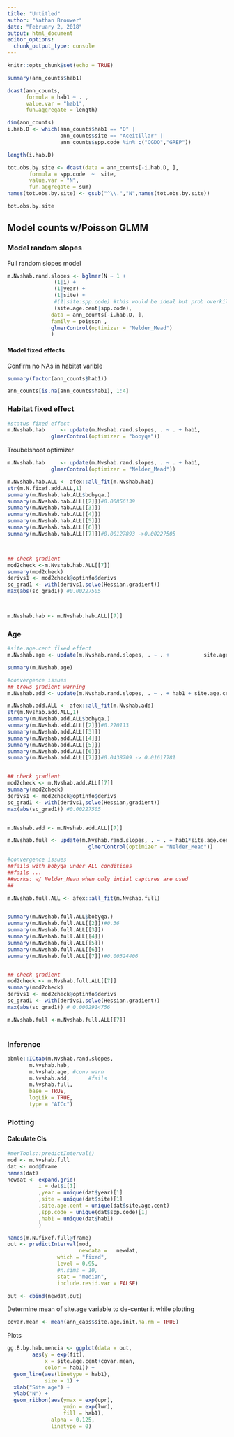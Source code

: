 ```yaml
---
title: "Untitled"
author: "Nathan Brouwer"
date: "February 2, 2018"
output: html_document
editor_options: 
  chunk_output_type: console
---
```


```r
knitr::opts_chunk$set(echo = TRUE)
```


```r
summary(ann_counts$hab1)

dcast(ann_counts,
      formula = hab1 ~ . ,
      value.var = "hab1",
      fun.aggregate = length)
```


```r
dim(ann_counts)
i.hab.D <- which(ann_counts$hab1 == "D" | 
                 ann_counts$site == "Aceitillar" |
                 ann_counts$spp.code %in% c("CGDO","GREP"))

length(i.hab.D)
```


```r
tot.obs.by.site <- dcast(data = ann_counts[-i.hab.D, ],
       formula = spp.code  ~  site,
       value.var = "N",
       fun.aggregate = sum)
names(tot.obs.by.site) <- gsub("^\\.","N",names(tot.obs.by.site))

tot.obs.by.site
```


## Model counts w/Poisson GLMM

### Model random slopes

Full random slopes model

```r
m.Nvshab.rand.slopes <- bglmer(N ~ 1 +
               (1|i) + 
               (1|year) +
               (1|site) +
               #(1|site:spp.code) #this would be ideal but prob overkill
               (site.age.cent|spp.code),
              data = ann_counts[-i.hab.D, ],
              family = poisson ,
              glmerControl(optimizer = "Nelder_Mead")
              )


```




#### Model fixed effects

Confirm no NAs in habitat varible
```r
summary(factor(ann_counts$hab1))

ann_counts[is.na(ann_counts$hab1), 1:4]
```

### Habitat fixed effect
```r
#status fixed effect
m.Nvshab.hab     <- update(m.Nvshab.rand.slopes, . ~ . + hab1,
              glmerControl(optimizer = "bobyqa"))
```


Troubelshoot optimizer

```r
m.Nvshab.hab     <- update(m.Nvshab.rand.slopes, . ~ . + hab1,
              glmerControl(optimizer = "Nelder_Mead"))
```

```r

m.Nvshab.hab.ALL <- afex::all_fit(m.Nvshab.hab)
str(m.N.fixef.add.ALL,1)
summary(m.Nvshab.hab.ALL$bobyqa.) 
summary(m.Nvshab.hab.ALL[[2]])#0.00856139
summary(m.Nvshab.hab.ALL[[3]])
summary(m.Nvshab.hab.ALL[[4]])
summary(m.Nvshab.hab.ALL[[5]])
summary(m.Nvshab.hab.ALL[[6]])
summary(m.Nvshab.hab.ALL[[7]])#0.00127893 ->0.00227505



## check gradient
mod2check <-m.Nvshab.hab.ALL[[7]]
summary(mod2check)
derivs1 <- mod2check@optinfo$derivs
sc_grad1 <- with(derivs1,solve(Hessian,gradient))
max(abs(sc_grad1)) #0.00227505



m.Nvshab.hab <- m.Nvshab.hab.ALL[[7]]
```


### Age
```r
#site.age.cent fixed effect
m.Nvshab.age <- update(m.Nvshab.rand.slopes, . ~ . +           site.age.cent)

summary(m.Nvshab.age)

```


```r
#convergence issues
## trows gradient warning
m.Nvshab.add <- update(m.Nvshab.rand.slopes, . ~ . + hab1 + site.age.cent)

```

```r
m.Nvshab.add.ALL <- afex::all_fit(m.Nvshab.add)
str(m.Nvshab.add.ALL,1)
summary(m.Nvshab.add.ALL$bobyqa.)
summary(m.Nvshab.add.ALL[[2]])#0.270113
summary(m.Nvshab.add.ALL[[3]])
summary(m.Nvshab.add.ALL[[4]])
summary(m.Nvshab.add.ALL[[5]])
summary(m.Nvshab.add.ALL[[6]])
summary(m.Nvshab.add.ALL[[7]])#0.0438709 -> 0.01617781


## check gradient
mod2check <- m.Nvshab.add.ALL[[7]]
summary(mod2check)
derivs1 <- mod2check@optinfo$derivs
sc_grad1 <- with(derivs1,solve(Hessian,gradient))
max(abs(sc_grad1)) #0.00227505


m.Nvshab.add <- m.Nvshab.add.ALL[[7]]

```


```r
m.Nvshab.full <- update(m.Nvshab.rand.slopes, . ~ . + hab1*site.age.cent,
                          glmerControl(optimizer = "Nelder_Mead"))
```



```r

#convergence issues
##fails with bobyqa under ALL conditions
##fails ...
##works: w/ Nelder_Mean when only intial captures are used 
##       

m.Nvshab.full.ALL <- afex::all_fit(m.Nvshab.full)


summary(m.Nvshab.full.ALL$bobyqa.)
summary(m.Nvshab.full.ALL[[2]])#0.36
summary(m.Nvshab.full.ALL[[3]])
summary(m.Nvshab.full.ALL[[4]])
summary(m.Nvshab.full.ALL[[5]])
summary(m.Nvshab.full.ALL[[6]])
summary(m.Nvshab.full.ALL[[7]])#0.00324406


## check gradient
mod2check <- m.Nvshab.full.ALL[[7]]
summary(mod2check)
derivs1 <- mod2check@optinfo$derivs
sc_grad1 <- with(derivs1,solve(Hessian,gradient))
max(abs(sc_grad1)) # 0.0002914756

m.Nvshab.full <-m.Nvshab.full.ALL[[7]]
    

```


### Inference

```r
bbmle::ICtab(m.Nvshab.rand.slopes,
       m.Nvshab.hab,
       m.Nvshab.age, #conv warn
       m.Nvshab.add,      #fails
       m.Nvshab.full,
       base = TRUE,
       logLik = TRUE,
       type = "AICc")
```






### Plotting

#### Calculate CIs

```r
#merTools::predictInterval()
mod <- m.Nvshab.full
dat <- mod@frame
names(dat)
newdat <- expand.grid(
          i = dat$i[1]
          ,year = unique(dat$year)[1]
          ,site = unique(dat$site)[1]
          ,site.age.cent = unique(dat$site.age.cent)
          ,spp.code = unique(dat$spp.code)[1]
          ,hab1 = unique(dat$hab1)
          )

names(m.N.fixef.full@frame)
out <- predictInterval(mod, 
                       newdata =   newdat,
                which = "fixed", 
                level = 0.95,
                #n.sims = 10,
                stat = "median",
                include.resid.var = FALSE)

out <- cbind(newdat,out)

```


Determine mean of site.age variable to de-center it while plotting

```r
covar.mean <- mean(ann_caps$site.age.init,na.rm = TRUE)
```

Plots
```r
gg.B.by.hab.mencia <- ggplot(data = out,
        aes(y = exp(fit),
            x = site.age.cent+covar.mean,
            color = hab1)) +
  geom_line(aes(linetype = hab1),
            size = 1) +
  xlab("Site age") +
  ylab("N") +
  geom_ribbon(aes(ymax = exp(upr),
                  ymin = exp(lwr),
                  fill = hab1),
              alpha = 0.125,
              linetype = 0) 
```




```r

```





